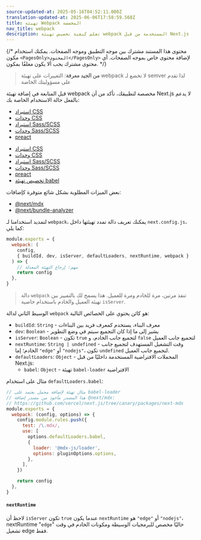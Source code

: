 ```yaml
---
source-updated-at: 2025-05-16T04:52:11.000Z
translation-updated-at: 2025-06-06T17:58:59.568Z
title: تهيئة Webpack المخصصة
nav_title: webpack
description: تعلم كيفية تخصيص تهيئة webpack المستخدمة من قبل Next.js
---
```


{/* محتوى هذا المستند مشترك بين موجه التطبيق وموجه الصفحات. يمكنك استخدام مكون `<PagesOnly>المحتوى</PagesOnly>` لإضافة محتوى خاص بموجه الصفحات. أي محتوى مشترك يجب ألا يكون مغلفًا بمكون. */}

> **من الجيد معرفة**: التغييرات على تهيئة webpack لا تخضع لـ semver لذا تقدم على مسؤوليتك الخاصة

قبل المتابعة في إضافة تهيئة webpack مخصصة لتطبيقك، تأكد من أن Next.js لا يدعم بالفعل حالة الاستخدام الخاصة بك:

<AppOnly>

- [استيراد CSS](/docs/app/building-your-application/styling)
- [وحدات CSS](/docs/app/building-your-application/styling/css-modules)
- [استيراد Sass/SCSS](/docs/app/building-your-application/styling/sass)
- [وحدات Sass/SCSS](/docs/app/building-your-application/styling/sass)
- [preact](https://github.com/vercel/next.js/tree/canary/examples/using-preact)

</AppOnly>

<PagesOnly>

- [استيراد CSS](/docs/pages/building-your-application/styling)
- [وحدات CSS](/docs/pages/building-your-application/styling/css-modules)
- [استيراد Sass/SCSS](/docs/pages/building-your-application/styling/sass)
- [وحدات Sass/SCSS](/docs/pages/building-your-application/styling/sass)
- [preact](https://github.com/vercel/next.js/tree/canary/examples/using-preact)
- [تخصيص تهيئة babel](/docs/pages/building-your-application/configuring/babel)

</PagesOnly>

بعض الميزات المطلوبة بشكل شائع متوفرة كإضافات:

- [@next/mdx](https://github.com/vercel/next.js/tree/canary/packages/next-mdx)
- [@next/bundle-analyzer](https://github.com/vercel/next.js/tree/canary/packages/next-bundle-analyzer)

لتمديد استخدامنا لـ `webpack`، يمكنك تعريف دالة تمدد تهيئتها داخل `next.config.js`، كما يلي:

```js filename="next.config.js"
module.exports = {
  webpack: (
    config,
    { buildId, dev, isServer, defaultLoaders, nextRuntime, webpack }
  ) => {
    // مهم: إرجاع التهيئة المعدلة
    return config
  },
}
```

> دالة `webpack` تنفذ مرتين، مرة للخادم ومرة للعميل. هذا يسمح لك بالتمييز بين تهيئة العميل والخادم باستخدام خاصية `isServer`.

الوسيط الثاني لدالة `webpack` هو كائن يحتوي على الخصائص التالية:

- `buildId`: `String` - معرف البناء، يستخدم كمعرف فريد بين البناءات
- `dev`: `Boolean` - يشير إلى ما إذا كان التجميع سيتم في وضع التطوير
- `isServer`: `Boolean` - تكون `true` لتجميع جانب الخادم، و `false` لتجميع جانب العميل
- `nextRuntime`: `String | undefined` - وقت التشغيل المستهدف لتجميع جانب الخادم؛ إما `"edge"` أو `"nodejs"`، تكون `undefined` لتجميع جانب العميل.
- `defaultLoaders`: `Object` - المحملات الافتراضية المستخدمة داخليًا من قبل Next.js:
  - `babel`: `Object` - تهيئة `babel-loader` الافتراضية

مثال على استخدام `defaultLoaders.babel`:

```js
// مثال تهيئة لإضافة محمل يعتمد على babel-loader
// هذا المصدر مأخوذ من مصدر إضافة @next/mdx:
// https://github.com/vercel/next.js/tree/canary/packages/next-mdx
module.exports = {
  webpack: (config, options) => {
    config.module.rules.push({
      test: /\.mdx/,
      use: [
        options.defaultLoaders.babel,
        {
          loader: '@mdx-js/loader',
          options: pluginOptions.options,
        },
      ],
    })

    return config
  },
}
```

#### `nextRuntime`

لاحظ أن `isServer` تكون `true` عندما يكون `nextRuntime` هو `"edge"` أو `"nodejs"`، nextRuntime "`edge`" حاليًا مخصص للبرمجيات الوسيطة ومكونات الخادم في وقت تشغيل edge فقط.